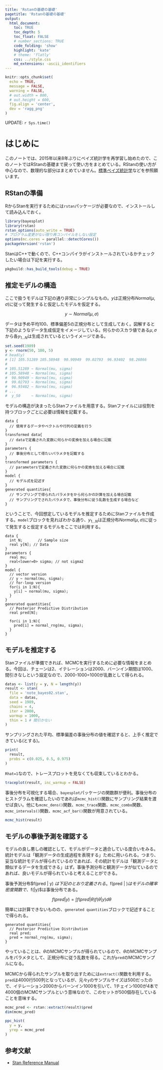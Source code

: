 ```yaml
---
title: 'Rstanの基礎の基礎'
pagetitle: 'Rstanの基礎の基礎'
output:
  html_document:
    toc: TRUE
    toc_depth: 5
    toc_float: FALSE
    # number_sections: TRUE
    code_folding: 'show'
    highlight: 'kate'
    # theme: 'flatly'
    css: ../style.css
    md_extensions: -ascii_identifiers
---
```


```r
knitr::opts_chunk$set(
  echo = TRUE,
  message = FALSE,
  warning = FALSE,
  # out.width = 800,
  # out.height = 600,
  fig.align = 'center',
  dev = 'ragg_png'
)
```

<div class='update-right'>
UPDATE: `r Sys.time()`
</div>

# はじめに

このノートでは、2015年以来8年ぶりにベイズ統計学を再学習し始めたので、このノートではRStanの基礎まで戻って使い方をまとめている。RStanの使い方が中心なので、数理的な部分はまとめていません。[標準ベイズ統計学](https://www.asakura.co.jp/detail.php?book_code=12267)などを参照願います。

## RStanの準備

RからStanを実行するためには`rstan`パッケージが必要なので、インストールして読み込んでおく。

```r
library(bayesplot)
library(rstan)
rstan_options(auto_write = TRUE)
# プログラム変更がない限り再コンパイルをしない設定
options(mc.cores = parallel::detectCores())
packageVersion('rstan')
```

StanはC++で動くので、C++コンパイラがインストールされているかチェックしたい場合は下記を実行する。

```r
pkgbuild::has_build_tools(debug = TRUE)
```


## 推定モデルの構造

ここで扱うモデルは下記の通り非常にシンプルなもの。$y$は正規分布$Normal(\mu, \sigma)$に従って発生すると仮定したモデルを仮定する。

$$
y \sim Normal(\mu, \sigma)
$$

データは予め平均100、標準偏差5の正規分布として生成しておく。図解すると下記のようなデータ生成仮定をイメージしている。何らかのスカラ値である$\mu,\sigma$から各$y_{1...N}$は生成されているというイメージである。

```r
set.seed(1989)
y <- rnorm(50, 100, 5)
# head(y)
# [1] 105.51289 105.58948  90.90949  99.02793  96.93402  98.26866
# 
# 105.51289 ~ Normal(mu, sigma)
# 105.58948 ~ Normal(mu, sigma)
#  90.90949 ~ Normal(mu, sigma)
#  99.02793 ~ Normal(mu, sigma)
#  96.93402 ~ Normal(mu, sigma)
# ...
#  y_50     ~ Normal(mu, sigma)
```

モデルの構造が決まったらStanファイルを用意する。Stanファイルには役割を持つブロックごとに必要は情報を記載する。

```
data {
  // 使用するデータやベクトルや行列の定義を行う
}
transformed data{
  // dataで定義された変数に何らかの変換を加える場合に記載
}
parameters {
  // 事後分布として得たいパラメタを記載する
}
transformed parameters {
  // parametersで定義された変数に何らかの変換を加える場合に記載
}
model {
  // モデル式を記述す
}
generated quantities{
  // サンプリングで得られたパラメタをから何らかの計算を加える場合記載
  // サンプリングでされたパラメタで、事後分布に従う乱数を生成する場合など
}
```

ということで、今回想定しているモデルを推定するためにStanファイルを作成する。`model`ブロックを見ればわかる通り、$y_{1...N}$は正規分布$Normal(\mu, \sigma)$に従って発生すると仮定するモデルをここでは利用する。

```
data {
  int N;       // Sample size
  real y[N]; // Data
}
parameters {
  real mu;             
  real<lower=0> sigma; // not sigma2
}
model {
  // vector version
  // y ~ normal(mu, sigma);
  // for-loop version
  for(i in 1:N){
    y[i] ~ normal(mu, sigma);
  }
}
generated quantities{
  // Posterior Predictive Distribution
  real pred[N];
  
  for(i in 1:N){
    pred[i] = normal_rng(mu, sigma);
  }
}
```

## モデルを推定する

Stanファイルが準備できれば、MCMCを実行するために必要な情報をまとめる。今回は、チェーンは2、イテレーションは2000、バーンイン期間は1000、間引きなしという設定なので、2000-1000=1000が乱数として得られる。

```r
datas <- list(y = y, N = length(y))
result <- stan(
  file = 'note_bayes02.stan',
  data = datas,
  seed = 1989,
  chains = 4,
  iter = 2000,
  warmup = 1000,
  thin = 1 # 間引かない
)
```

サンプリングされた平均、標準偏差の事後分布の値を確認すると、上手く推定できている(とする)。

```r
print(
  result, 
  probs = c(0.025, 0.5, 0.975)
)
```

`Rhat=1`なので、トレースプロットを見なくても収束しているとわかる。

```r
traceplot(result, inc_warmup = FALSE)
```

事後分布を可視化する場合、`bayesplot`パッケージの関数群が便利。事後分布のヒストグラムを確認したいのであれば`mcmc_hist()`関数にサンプリング結果を渡せば良い。他にも`mcmc_dens()`関数、`mcmc_trace`関数、`mcmc_combo`関数、`mcmc_intervals()`関数、`mcmc_acf_bar()`関数が用意されている。

```r
mcmc_hist(result)
```

## モデルの事後予測を確認する

モデルの良し悪しの確認として、モデルがデータと適合している度合いをみる。統計モデルは「観測データの生成過程を表現する」ために用いられる。つまり、妥当な統計モデルが得られているのであれば、その統計モデルは「観測データと類似するデータを生成できる」はず。事後予測分布と観測データが似ているのであれば、良いモデルが得られていると考えることができる。

事後予測分布$f(pred | y) $は下記のとおり定義される。$f(pred | \theta)$はモデルの確率密度関数で、$f(\theta|y)$は事後分布である。

$$
f(pred | y) = \int f(pred | \theta) f(\theta|y) d\theta
$$

簡単には計算できないものの、`generated quantities`ブロックで記述することで得られる。

```
generated quantities{
  // Posterior Predictive Distribution
  real pred;
  pred = normal_rng(mu, sigma);
}

```

やっていることは、$\theta$のMCMCサンプルが得られているので、$\theta$のMCMCサンプルをパラメタとして、正規分布に従う乱数を得る。これが`pred`のMCMCサンプルになる。

MCMCから得られたサンプルを取り出すためには`extract()`関数を利用する。`pred`は4000行500列となっているが、元々`y`のサンプルサイズは500だったので、イテレーション2000からバーンイン1000を引いて、1チェイン1000が4本で4000個のMCMCサンプルという意味なので、このセットが500個存在していることを意味する。

```r
mcmc_pred <- rstan::extract(result)$pred
dim(mcmc_pred)
```


```r
ppc_hist(
  y = y,
  yrep = mcmc_pred
)
```

## 参考文献

- [Stan Reference Manual](https://mc-stan.org/docs/reference-manual/index.html)